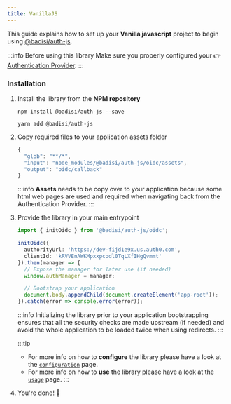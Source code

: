 ```yaml
---
title: VanillaJS
---
```




This guide explains how to set up your **Vanilla javascript** project to begin using [@badisi/auth-js][auth-js].

:::info Before using this library
Make sure you properly configured your 👉 [Authentication Provider](providers).
:::


### Installation

1. Install the library from the **NPM repository**

    <Tabs>
    <TabItem value="npm" label="npm" default>

    ```shell
    npm install @badisi/auth-js --save
    ```

    </TabItem>
    <TabItem value="yarn" label="yarn">

    ```shell
    yarn add @badisi/auth-js
    ```

    </TabItem>
    </Tabs>

2. Copy required files to your application assets folder

    ```js
    {
      "glob": "**/*",
      "input": "node_modules/@badisi/auth-js/oidc/assets",
      "output": "oidc/callback"
    }
    ```

    :::info
    **Assets** needs to be copy over to your application because some html web pages are used and required when navigating back from the Authentication Provider.
    :::

3. Provide the library in your main entrypoint

    ```ts title="main.ts"
    import { initOidc } from '@badisi/auth-js/oidc';

    initOidc({
      authorityUrl: 'https://dev-fijd1e9x.us.auth0.com',
      clientId: 'kRVVEnAWKMpxxpcodl0TqLXfIHgQvmmt'
    }).then(manager => {
      // Expose the manager for later use (if needed)
      window.authManager = manager;

      // Bootstrap your application
      document.body.appendChild(document.createElement('app-root'));
    }).catch(error => console.error(error));
    ```

    :::info
    Initializing the library prior to your application bootstrapping ensures that all the security checks are made upstream (if needed) and avoid the whole application to be loaded twice when using redirects.
    :::

    :::tip
    - For more info on how to **configure** the library please have a look at the [`configuration`](./configuration) page.<br/>
    - For more info on how to **use** the library please have a look at the [`usage`](./usage) page.
    :::

5. You're done! 🚀


[auth-js]: https://github.com/badisi/auth-js/tree/main/libs/auth-js
